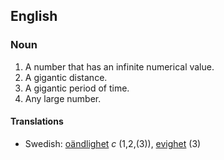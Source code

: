 ==English==
===Noun===
#A number that has an infinite numerical value.
#A gigantic distance.
#A gigantic period of time.
#Any large number.

====Translations====
*Swedish: [[oändlighet]] ''c'' (1,2,(3)), [[evighet]] (3)